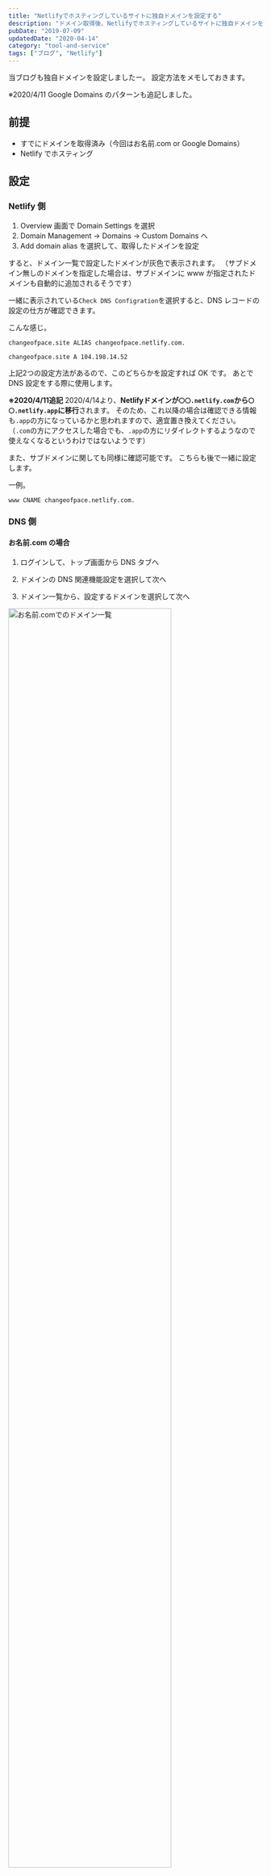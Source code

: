 ```yaml
---
title: "Netlifyでホスティングしているサイトに独自ドメインを設定する"
description: "ドメイン取得後、Netlifyでホスティングしているサイトに独自ドメインを設定する手順"
pubDate: "2019-07-09"
updatedDate: "2020-04-14"
category: "tool-and-service"
tags: ["ブログ", "Netlify"]
---
```


当ブログも独自ドメインを設定しましたー。
設定方法をメモしておきます。

※2020/4/11 Google Domains のパターンも追記しました。


## 前提
- すでにドメインを取得済み（今回はお名前.com or Google Domains）
- Netlify でホスティング

## 設定
### Netlify 側
1. Overview 画面で Domain Settings を選択
2. Domain Management → Domains → Custom Domains へ
3. Add domain alias を選択して、取得したドメインを設定

すると、ドメイン一覧で設定したドメインが灰色で表示されます。
（サブドメイン無しのドメインを指定した場合は、サブドメインに www が指定されたドメインも自動的に追加されるそうです）

一緒に表示されている`Check DNS Configration`を選択すると、DNS レコードの設定の仕方が確認できます。

こんな感じ。
```
changeofpace.site ALIAS changeofpace.netlify.com.

changeofpace.site A 104.198.14.52
```
上記2つの設定方法があるので、このどちらかを設定すれば OK です。
あとで DNS 設定をする際に使用します。

**※2020/4/11追記**
2020/4/14より、**Netlifyドメインが`〇〇.netlify.com`から`〇〇.netlify.app`に移行**されます。
そのため、これ以降の場合は確認できる情報も`.app`の方になっているかと思われますので、適宜置き換えてください。
（`.com`の方にアクセスした場合でも、`.app`の方にリダイレクトするようなので使えなくなるというわけではないようです）

また、サブドメインに関しても同様に確認可能です。
こちらも後で一緒に設定します。

一例。
```
www CNAME changeofpace.netlify.com.
```

### DNS 側
#### お名前.com の場合
1. ログインして、トップ画面から DNS タブへ

2. ドメインの DNS 関連機能設定を選択して次へ

3. ドメイン一覧から、設定するドメインを選択して次へ
<img src="/screenshots/2019/custom-domain/domain-list.png" width="80%" alt="お名前.comでのドメイン一覧" />

4. DNS レコード設定を利用するの設定するを選択
<img src="/screenshots/2019/custom-domain/domain-setting.png" width="80%" alt="お名前.comのドメイン設定画面" />

DNS レコードを設定できる画面になります。
ここで先ほど Netlify 側で確認したレコードを追加していきます。

自分の場合、A レコードと CNAME レコードを追加しました。
<img src="/screenshots/2019/custom-domain/setting-domain-list.png" width="80%" alt="お名前.comで設定したレコード一覧" />

**※2020/4/11追記**
2020/4/14以降に設定する場合は、必要に応じて`.app`の Netlify ドメインの方に置き換えて設定してください。

#### Google Domains の場合
1. ログインして、サイドバーのマイドメインへ
2. ドメイン一覧から、設定するドメインを選択
3. サイトバーの DNS を選択
4. 一番下のカスタム リソース レコードへ

ここで DNS レコードを設定できます。
画像は以下の内容で A レコードと CNAME レコードを追加した例です。

```
changeofpace.site A 3600 104.198.14.52

www.changeofpace.site CNAME 3600 changeofpace.netlify.com
```

<img src="/screenshots/2019/custom-domain/custom-resource.png" width="80%" alt="Google Domainsで設定したレコード一覧" />

※2020/4/14以降に設定する場合は、必要に応じて`.app`の Netlify ドメインの方に置き換えて設定してください。

## 設定後
設定した DNS 設定が反映されるまで少し時間がかかります。
反映されると Netlify 側で灰色表示だったドメインが、青緑色になって`Check DNS Configration`表示が消えます。
<img src="/screenshots/2019/custom-domain/netlify-setting-domain.png" width="80%" alt="Netlifyで設定したドメイン" />

DNS 設定が反映されると HTTPS 対応も自動で行ってくれます。
こちらもしばらく時間がかかりますが、設定が終わると以下のような画面になります。
(Domain Management → Domains → HTTPS)
<img src="/screenshots/2019/custom-domain/netlify-https.png" width="80%" alt="NetlifyのHTTPS対応画面" />

これで設定は終了です。
ブラウザで設定したドメインにてちゃんとページが表示されるか確認してみましょう。

---

元々、独自ドメイン設定は後回しにしようかなと思っていたのですが、思い付きで設定してしまいました。
そんなに難しいこともなく、Netlify 側で案内が表示されるのは親切ですね。
HTTPS 対応も自動で行ってくれて楽ちんでした。

独自ドメイン設定したら検索にも引っかかるようになるのかな...？
SEO に関しては全然よくわからないので、これから勉強です。

## 参考リンクまとめ
- [Netlifyにお名前.comで取得した独自ドメインを設定する](https://qiita.com/don-bu-rakko/items/8eb30c7e9a3f9531ba16)
- [Netlify カスタムドメインを設定する](https://qiita.com/NaokiIshimura/items/64e060ccc244e38d0c15)
